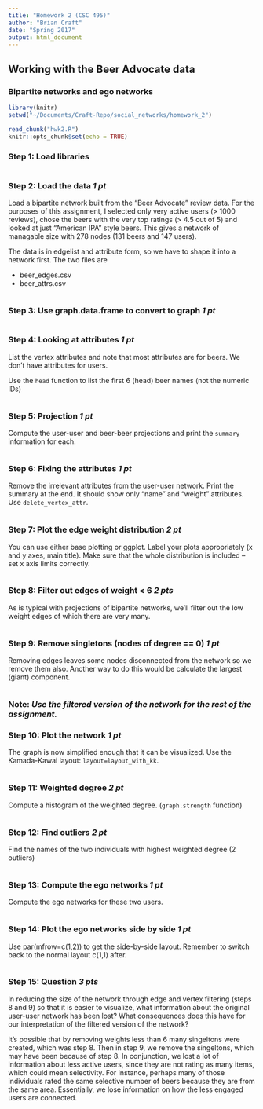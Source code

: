 ```yaml
---
title: "Homework 2 (CSC 495)"
author: "Brian Craft"
date: "Spring 2017"
output: html_document
---
```


## Working with the Beer Advocate data
### Bipartite networks and ego networks

```r
library(knitr)
setwd("~/Documents/Craft-Repo/social_networks/homework_2")

read_chunk("hwk2.R")
knitr::opts_chunk$set(echo = TRUE)
```

### Step 1: Load libraries

```r
```

### Step 2: Load the data _1 pt_

Load a bipartite network built from the "Beer Advocate"
review data. For the purposes of this assignment, I selected
only very active users (> 1000 reviews), chose the beers with the
very top ratings (> 4.5 out of 5) and looked at just "American
IPA" style beers. This gives a network of managable size with
278 nodes (131 beers and 147 users). 

The data is in edgelist and attribute form, so we have to 
shape it into a network first. The two files are

- beer_edges.csv
- beer_attrs.csv

```r

```

### Step 3: Use graph.data.frame to convert to graph _1 pt_

```r

```

### Step 4: Looking at attributes _1 pt_

List the vertex attributes and note that most attributes are 
for beers. We don't have attributes for users.

Use the ```head``` function to list the first 6 (head) beer 
names (not the numeric IDs)
```r

```

### Step 5: Projection _1 pt_

Compute the user-user and beer-beer projections and print
the ```summary``` information for each.

```r

```

### Step 6: Fixing the attributes _1 pt_

Remove the irrelevant attributes from the user-user network.
Print the summary at the end. It should show only "name" and
"weight" attributes. Use `delete_vertex_attr`.

```r

```

### Step 7: Plot the edge weight distribution _2 pt_

You can use either base plotting or ggplot. Label your plots
appropriately (x and y axes, main title). Make sure that the whole distribution
is included -- set x axis limits correctly.

```r

```

### Step 8: Filter out edges of weight < 6 _2 pts_

As is typical with projections of bipartite networks, we'll
filter out the low weight edges of which there are very many.

```r

```

### Step 9: Remove singletons (nodes of degree == 0) _1 pt_

Removing edges leaves some nodes disconnected from the network
so we remove them also. Another way to do this would be
calculate the largest (giant) component.

```r

```

### Note: _Use the filtered version of the network for the rest of the assignment._

### Step 10: Plot the network _1 pt_

The graph is now simplified enough that it can be visualized. Use the Kamada-Kawai
layout: `layout=layout_with_kk`.

```r

```

### Step 11: Weighted degree _2 pt_

Compute a histogram of the weighted degree. (`graph.strength` function)

```r

```

### Step 12: Find outliers _2 pt_

Find the names of the two individuals with highest weighted
degree (2 outliers)

```r

```
### Step 13: Compute the ego networks _1 pt_

Compute the ego networks for these two users.
```r

```

### Step 14: Plot the ego networks side by side _1 pt_
Use par(mfrow=c(1,2)) to get the side-by-side layout. Remember to switch back to the normal layout c(1,1) after.

```r

```

### Step 15: Question _3 pts_

In reducing the size of the network through edge and vertex
filtering (steps 8 and 9) so that it is easier to visualize, 
what information about the original user-user network has been
lost? What consequences does this have for our interpretation
of the filtered version of the network?

It's possible that by removing weights less than 6 
many singeltons were created, which was step 8.  Then
in step 9, we remove the singeltons, which may have been
because of step 8.  In conjunction, we lost a lot of information
about less active users, since they are not rating as many items,
which could mean selectivity.  For instance, perhaps many of those 
individuals rated the same selective number of beers because
they are from the same area.  Essentially, we lose information
on how the less engaged users are connected.


